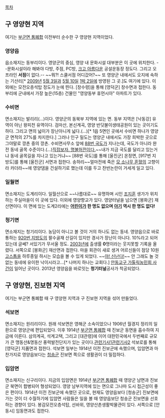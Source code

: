 [[목차]]

== 구 영양현 지역 ==
여기는 [[부군면 통폐합]] 이전부터 순수한 구 영양현 지역이었다.

=== 영양읍 === 
읍소재지는 동부리이다. 영양군의 중심, 영양 내 문화시설 대부분은 이 곳에 위치한다. --문화시설이라 해봐야 다방, 주점, PC방, [[크고 아름다운]] 공설운동장 정도다. 그리고 오프라인 '''서점'''이 없다.-- ~~뭐?! 스쿨서점 어디갔어?~~ 또 영양군 내에서도 오지에 속하는 기산리[* [[2009년]] [[5월 3일]]과 [[5월 10일]] [[1박 2일/2009년 여행지#s-1.9|1박 2일]]에 방영된 그 곳.]도 여기에 있다. 이외에는 모전오층석탑 정도가 눈에 띈다. [창수령]을 통해 [영덕군] 창수면과 접한다. 동부리에 군내에서 가장 높은(15층) 건물인 "영양동부 휴먼시아" 아파트가 있다.

=== 수비면 ===
면소재지는 발리리(…)이다. 영양군의 동북부 지역에 있는 면. 동부 지역은 [낙동강] 유역이 아닌 왕피천 유역이다. 검마산, 본신계곡, 영양 반딧불이생태공원이 있는 곳이기도 하다. 그리고 면의 넓이가 장난아니게 넓다.(…)[* 1읍 5면인 곳에서 수비면 하나가 영양군 면적의 27%를 차지한다.] 그러나 인구 밀도는 영양군 내에서도 가장 희박한 곳으로 그야말로 깡촌 중의 깡촌. 수비면사무소 앞에 [[88번 국도]]가 지나는데, 국도가 아니라 완전 동네 골목 수준이다.(…)[http://map.daum.net/?wx=990671&wy=913277&level=3&panoid=15641596&zoom=0&pan=108.81209854649398&tilt=10.452898774917877&poi=false&map_type=TYPE_SKYVIEW&map_hybrid=true&map_attribute=ROADVIEW&screenMode=normal 직접보자. 명불허전이다.]~~내가 지금 국도를 달리고 있는거냐 동네 골목길을 지나고 있는거냐~~ [88번 국도]를 통해 [울진군] 온정면, [917번 지방도]를 통해 [울진군] 서면과 접한다. 송하리~~얼마전에 죽은 [[송하|모 소나무 혼혈]]의 고향이라 카더라~~에 영양댐을 건설하기로 했는데 이를 두고 찬반논란이 거세게 일고 있다. 

=== 일월면 ===
면소재지는 도계리이다. 일월산으로 ~~나름대로~~ 유명하며 시인 [[조지훈]] 생가가 위치하는 주실마을이 이 곳에 있다. 이외에 영양향교가 있다. 영양터널을 넘으면 [봉화군] 재산면이다. 이 면에 있는 도계2리에는 '''[[어린이]]가 한 명도 없으며 [[아기]] 역시 한 명도 없다!'''

=== 청기면 ===
면소재지는 청기리이다. 농담이 아니고 볼 것이 거의 하나도 없는 동네. 영양읍으로 바로 통하는 [[920번 지방도]]의 팔수골재 산길이 있지만 경사가 장난이 아니다. 10%라고 되어 있는데 글쎄? 서있기가 무서울 정도. [[2003년]]에 출생률 '''0'''명이라는 웃지못할 기록을 올렸다. 서쪽으로 [봉화군] 재산면과 접한다.
마을 회관이 새로 생겨 어르신들이 점당 10원 [[고스톱]]을 하루종일 하시는 모습을 볼 수 있게 되었다. ~~[[야! 신난다!]]~~ 안 그래도 놀 것 없는 동네에 유이한 낙이시라고...[* 나머지 하나는 교회다.] [[안동교구 가톨릭농민회 사건]]이 일어난 곳이다. 2013년 영양읍을 바로잇는 '''청기터널'''공사가 착공되었다.

== 구 영양현, 진보현 지역 ==
여기는 부군면 통폐합 때 구 영양현 지역과 구 진보현 지역을 섞어 만들었다.

=== 석보면 ===
면소재지는 원리리이다. 원래 석보면은 영해군 소속이었으나 1906년 월경지 정리의 일환으로 영양군에 편입되었다. 이후 1914년 [[부군면 통폐합]] 때 진보군 동면을 흡수하여 지금에 이른다. 삼의계곡, 석계고택, 그리고 [대관령]에 이어 대한민국에서 두번째로 규모가 큰 맹동산&명동산 풍력발전단지가 있는 곳이다.[http://news.naver.com/main/read.nhn?mode=LSD&mid=sec&sid1=102&oid=088&aid=0000215940 관련기사1][http://news.naver.com/main/read.nhn?mode=LSD&mid=sec&sid1=102&oid=038&aid=0000384299 관련기사2] 석보로를 통해 [영덕군] 지품면과 접한다. 석보면 일부는 1914년 이전 진보군에 속했으며, 입암면과 마찬가지로 영양읍보다는 [[청송군]] 진보면 쪽으로 생활권이 더 밀접하다.

=== 입암면 === 
면소재지는 신구리이다. 지금의 입암면은 1914년 [[부군면 통폐합]] 때 영양군 남면과 진보군 북면이 합병되어 형성되었다. 영양 남부지역에 있는 면으로 그나마 도시 접근성이 좋은 편이다. 1914년 이전 진보군에 속했던 곳으로, 현재도 영양읍보다 [청송군] 진보면에 가는 것이 더 수월하기에 입암면 사람들은 일을 볼 때 영양읍보단 청송군 진보면을 선호하는 경향이 있다. 봉감모전오층석탑, 선바위, 영양산촌생활박물관이 있다. 서쪽으로 [안동시] 임동면과도 접한다.

